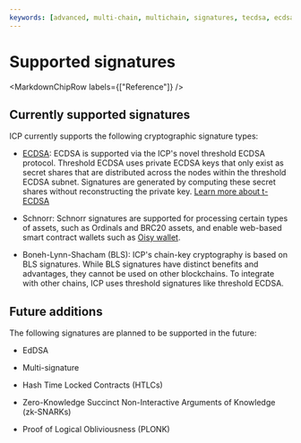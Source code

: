 ```yaml
---
keywords: [advanced, multi-chain, multichain, signatures, tecdsa, ecdsa, cryptography ]
---
```



# Supported signatures

<MarkdownChipRow labels={["Reference"]} />

## Currently supported signatures

ICP currently supports the following cryptographic signature types:

- [ECDSA]((/docs/current/developer-docs/smart-contracts/encryption/t-ecdsa)): ECDSA is supported via the ICP's novel threshold ECDSA protocol. Threshold ECDSA uses private ECDSA keys that only exist as secret shares that are distributed across the nodes within the threshold ECDSA subnet. Signatures are generated by computing these secret shares without reconstructing the private key. [Learn more about t-ECDSA](/docs/current/developer-docs/smart-contracts/encryption/t-ecdsa)

- Schnorr: Schnorr signatures are supported for processing certain types of assets, such as Ordinals and BRC20 assets, and enable web-based smart contract wallets such as [Oisy wallet](https://oisy.com/).

- Boneh-Lynn-Shacham (BLS): ICP's chain-key cryptography is based on BLS signatures. While BLS signatures have distinct benefits and advantages, they cannot be used on other blockchains. To integrate with other chains, ICP uses threshold signatures like threshold ECDSA. 

## Future additions

The following signatures are planned to be supported in the future:

- EdDSA

- Multi-signature

- Hash Time Locked Contracts (HTLCs)

- Zero-Knowledge Succinct Non-Interactive Arguments of Knowledge (zk-SNARKs)

- Proof of Logical Obliviousness (PLONK)